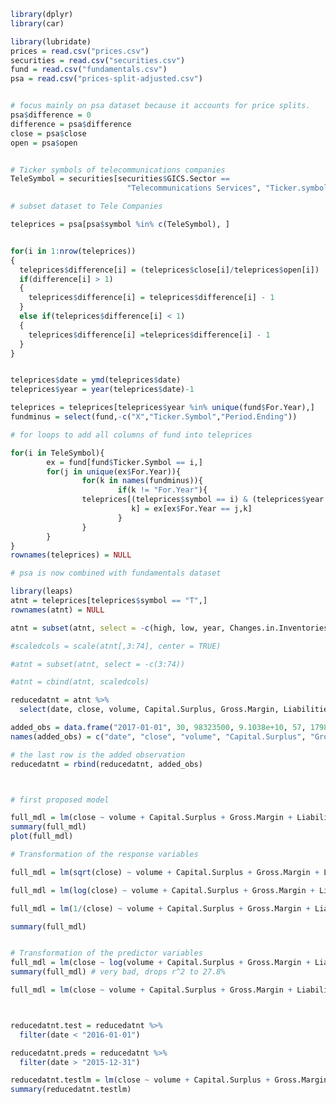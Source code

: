 ```{r}
library(dplyr)
library(car)

library(lubridate)
prices = read.csv("prices.csv")
securities = read.csv("securities.csv")
fund = read.csv("fundamentals.csv")
psa = read.csv("prices-split-adjusted.csv")


# focus mainly on psa dataset because it accounts for price splits.
psa$difference = 0
difference = psa$difference
close = psa$close
open = psa$open


# Ticker symbols of telecommunications companies
TeleSymbol = securities[securities$GICS.Sector == 
                          "Telecommunications Services", "Ticker.symbol"]

# subset dataset to Tele Companies

teleprices = psa[psa$symbol %in% c(TeleSymbol), ]


for(i in 1:nrow(teleprices))
{
  teleprices$difference[i] = (teleprices$close[i]/teleprices$open[i])
  if(difference[i] > 1)
  {
    teleprices$difference[i] = teleprices$difference[i] - 1
  }
  else if(teleprices$difference[i] < 1)
  {
    teleprices$difference[i] =teleprices$difference[i] - 1
  }
}



```

```{r filtering years and combining datasets}
teleprices$date = ymd(teleprices$date)
teleprices$year = year(teleprices$date)-1

teleprices = teleprices[teleprices$year %in% unique(fund$For.Year),]
fundminus = select(fund,-c("X","Ticker.Symbol","Period.Ending"))

# for loops to add all columns of fund into teleprices

for(i in TeleSymbol){
        ex = fund[fund$Ticker.Symbol == i,]
        for(j in unique(ex$For.Year)){
                for(k in names(fundminus)){
                        if(k != "For.Year"){
                teleprices[(teleprices$symbol == i) & (teleprices$year == j), 
                           k] = ex[ex$For.Year == j,k]
                        }
                }
        }
}
rownames(teleprices) = NULL

# psa is now combined with fundamentals dataset
```



```{r AT&T}
library(leaps)
atnt = teleprices[teleprices$symbol == "T",]
rownames(atnt) = NULL

atnt = subset(atnt, select = -c(high, low, year, Changes.in.Inventories, Deferred.Liability.Charges, Effect.of.Exchange.Rate, Inventory, Misc..Stocks, Non.Recurring.Items, Other.Current.Liabilities))

#scaledcols = scale(atnt[,3:74], center = TRUE)

#atnt = subset(atnt, select = -c(3:74))

#atnt = cbind(atnt, scaledcols)

reducedatnt = atnt %>% 
  select(date, close, volume, Capital.Surplus, Gross.Margin, Liabilities)

added_obs = data.frame("2017-01-01", 30, 98323500, 9.1038e+10, 57, 1798000000)
names(added_obs) = c("date", "close", "volume", "Capital.Surplus", "Gross.Margin", "Liabilities")

# the last row is the added observation
reducedatnt = rbind(reducedatnt, added_obs)



# first proposed model

full_mdl = lm(close ~ volume + Capital.Surplus + Gross.Margin + Liabilities, data = reducedatnt)
summary(full_mdl)
plot(full_mdl)

# Transformation of the response variables

full_mdl = lm(sqrt(close) ~ volume + Capital.Surplus + Gross.Margin + Liabilities, data = reducedatnt)

full_mdl = lm(log(close) ~ volume + Capital.Surplus + Gross.Margin + Liabilities, data = reducedatnt)

full_mdl = lm(1/(close) ~ volume + Capital.Surplus + Gross.Margin + Liabilities, data = reducedatnt)

summary(full_mdl)


# Transformation of the predictor variables
full_mdl = lm(close ~ log(volume + Capital.Surplus + Gross.Margin + Liabilities), data = reducedatnt)
summary(full_mdl) # very bad, drops r^2 to 27.8%

full_mdl = lm(close ~ volume + Capital.Surplus + Gross.Margin + Liabilities, data = reducedatnt)




```



```{r Using 2013-2015 data to predict 2016}

reducedatnt.test = reducedatnt %>% 
  filter(date < "2016-01-01")

reducedatnt.preds = reducedatnt %>% 
  filter(date > "2015-12-31")

reducedatnt.testlm = lm(close ~ volume + Capital.Surplus + Gross.Margin + Liabilities, data = reducedatnt.test)
summary(reducedatnt.testlm)
```

